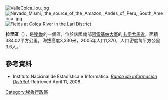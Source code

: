 [[Image:ValleColca_lou.jpg|right]]
[[Image:Nevado_Mismi,_the_source_of_the_Amazon,_Andes_of_Peru,_South_America..jpg|right]]
[[Image:Fields_of_the_Colca_Canyon,_Peru_(8491150912).jpg|Fields at Colca River in the Lari District]]

'''拉里區'''（{{lang-es|Distrito de Lari}}），是[[秘魯|秘魯]]的一個區，位於該國南部[[阿雷基帕大區|阿雷基帕大區]]的[[卡伊尤馬省|卡伊尤馬省]]，面積384.02平方公里，海拔高度3,330米，2005年人口1,370，人口密度每平方公里3.6人。

==參考資料==
*{{es icon}} Instituto Nacional de Estadística e Informática. ''[https://web.archive.org/web/20080423164200/http://desa.inei.gob.pe/mapas/bid/ Banco de Información Distrital]''. Retrieved April 11, 2008.

{{Peru-geo-stub}}
[[Category:秘魯行政區|Category:秘魯行政區]]